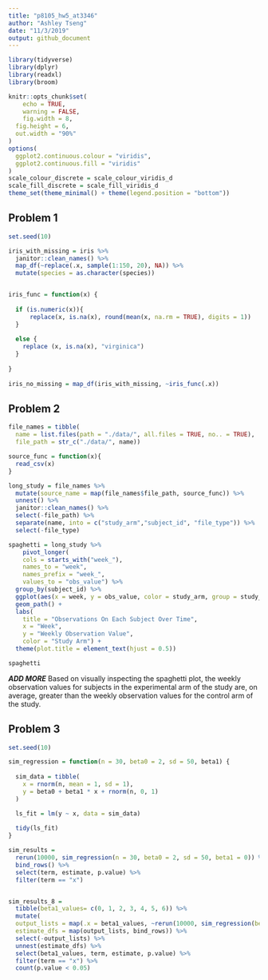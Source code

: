 ```yaml
---
title: "p8105_hw5_at3346"
author: "Ashley Tseng"
date: "11/3/2019"
output: github_document
---
```


```r
library(tidyverse)
library(dplyr)
library(readxl)
library(broom)

knitr::opts_chunk$set(
	echo = TRUE,
	warning = FALSE,
	fig.width = 8, 
  fig.height = 6,
  out.width = "90%"
)
options(
  ggplot2.continuous.colour = "viridis",
  ggplot2.continuous.fill = "viridis"
)
scale_colour_discrete = scale_colour_viridis_d
scale_fill_discrete = scale_fill_viridis_d
theme_set(theme_minimal() + theme(legend.position = "bottom"))
```


## Problem 1
```r
set.seed(10)

iris_with_missing = iris %>% 
  janitor::clean_names() %>% 
  map_df(~replace(.x, sample(1:150, 20), NA)) %>%
  mutate(species = as.character(species))


iris_func = function(x) { 
  
  if (is.numeric(x)){
      replace(x, is.na(x), round(mean(x, na.rm = TRUE), digits = 1))
  }
  
  else {
    replace (x, is.na(x), "virginica")
  }
  
}
  
iris_no_missing = map_df(iris_with_missing, ~iris_func(.x))
```



## Problem 2
```r
file_names = tibble(
  name = list.files(path = "./data/", all.files = TRUE, no.. = TRUE),
  file_path = str_c("./data/", name))

source_func = function(x){
  read_csv(x)
}

long_study = file_names %>% 
  mutate(source_name = map(file_names$file_path, source_func)) %>% 
  unnest() %>% 
  janitor::clean_names() %>% 
  select(-file_path) %>% 
  separate(name, into = c("study_arm","subject_id", "file_type")) %>%
  select(-file_type)
```


```r
spaghetti = long_study %>% 
    pivot_longer(
    cols = starts_with("week_"),
    names_to = "week",
    names_prefix = "week_",
    values_to = "obs_value") %>% 
  group_by(subject_id) %>% 
  ggplot(aes(x = week, y = obs_value, color = study_arm, group = study_arm)) + 
  geom_path() +
  labs(
    title = "Observations On Each Subject Over Time",
    x = "Week",
    y = "Weekly Observation Value",
    color = "Study Arm") +
  theme(plot.title = element_text(hjust = 0.5))

spaghetti
```


***ADD MORE***
Based on visually inspecting the spaghetti plot, the weekly observation values for subjects in the experimental arm of the study are, on average, greater than the weekly observation values for the control arm of the study. 



## Problem 3
```r
set.seed(10)

sim_regression = function(n = 30, beta0 = 2, sd = 50, beta1) {
  
  sim_data = tibble(
    x = rnorm(n, mean = 1, sd = 1),
    y = beta0 + beta1 * x + rnorm(n, 0, 1)
  )

  ls_fit = lm(y ~ x, data = sim_data)
  
  tidy(ls_fit)
}

sim_results = 
  rerun(10000, sim_regression(n = 30, beta0 = 2, sd = 50, beta1 = 0)) %>% 
  bind_rows() %>% 
  select(term, estimate, p.value) %>% 
  filter(term == "x")


sim_results_8 = 
  tibble(beta1_values= c(0, 1, 2, 3, 4, 5, 6)) %>% 
  mutate(
  output_lists = map(.x = beta1_values, ~rerun(10000, sim_regression(beta1 = .x))),
  estimate_dfs = map(output_lists, bind_rows)) %>% 
  select(-output_lists) %>% 
  unnest(estimate_dfs) %>% 
  select(beta1_values, term, estimate, p.value) %>% 
  filter(term == "x") %>% 
  count(p.value < 0.05) 
```

